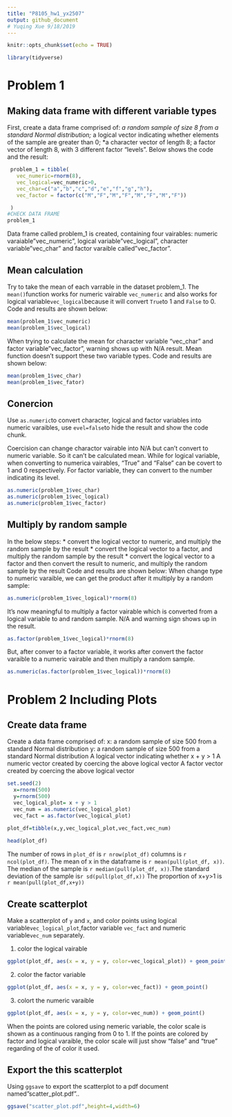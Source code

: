 ```yaml
---
title: "P8105_hw1_yx2507"
output: github_document
# Yuqing Xue 9/18/2019
---
```


```r
knitr::opts_chunk$set(echo = TRUE)
```


```r

library(tidyverse)

```
# Problem 1

## Making data frame with different variable types

First, create a data frame comprised of: 
 *a random sample of size 8 from a standard Normal distribution; 
 *a logical vector indicating whether elements of the sample are greater than 0; 
 *a character vector of length 8; a factor vector of length 8, with 3 different factor “levels”. 
Below shows the code and the result:

```r
 problem_1 = tibble(
   vec_numeric=rnorm(8),
   vec_logical=vec_numeric>0,
   vec_char=c("a","b","c","d","e","f","g","h"),
   vec_factor = factor(c("M","F","M","F","M","F","M","F"))

 ) 
#CHECK DATA FRAME
problem_1

```
Data frame called problem_1 is created, containing four vairables: numeric varaiable"vec_numeric", logical variable"vec_logical", character variable"vec_char" and factor varaible called"vec_factor".

## Mean calculation
Try to take the mean of each varrable in the dataset problem_1. The `mean()`function works for numeric vairable `vec_numeric` and also works for logical variable`vec_logical`because it will convert `True`to 1 and `False ` to 0. Code and results are shown below:

```r
mean(problem_1$vec_numeric)
mean(problem_1$vec_logical)

```
When trying to calculate the mean for character variable "vec_char" and factor variable"vec_factor", warning shows up with N/A result. Mean function doesn't support these two variable types.
Code and results are shown below:

```r
mean(problem_1$vec_char)
mean(problem_1$vec_fator)
```

## Conercion
Use `as.numeric`to convert character, logical and factor variables into numeric varaibles, use `evel=false`to hide the result and show the code chunk.

Coercision can change charactor vairable into N/A but can't convert to numeric variable. So it can't be calculated mean. While for logical variable, when converting to numerica vairables, "True" and "False" can be covert to 1 and 0 respectively. For factor variable, they can convert to the number indicating its level.

```r
as.numeric(problem_1$vec_char)
as.numeric(problem_1$vec_logical)
as.numeric(problem_1$vec_factor)

```


## Multiply by random sample
In the below steps:
* convert the logical vector to numeric, and multiply the random sample by the result
* convert the logical vector to a factor, and multiply the random sample by the result
* convert the logical vector to a factor and then convert the result to numeric, and multiply the random sample by the result
Code and results are shown below:
When change type to numeric varaible, we can get the product after it multiply by a random sample:
```r
as.numeric(problem_1$vec_logical)*rnorm(8)
```
It's now meaningful to multiply a factor vairable which is converted from a logical variable to and random sample. N/A and warning sign shows up in the result.
```r
as.factor(problem_1$vec_logical)*rnorm(8)
```
But, after conver to a factor variable, it works after convert the factor varaible to a numeric vairable and then multiply a random sample.
```r
as.numeric(as.factor(problem_1$vec_logical))*rnorm(8)
```

# Problem 2 Including Plots

## Create data frame

Create a data frame comprised of:
x: a random sample of size 500 from a standard Normal distribution
y: a random sample of size 500 from a standard Normal distribution
A logical vector indicating whether x + y > 1
A numeric vector created by coercing the above logical vector
A factor vector created by coercing the above logical vector

```r
set.seed(2)
  x=rnorm(500)
  y=rnorm(500)
  vec_logical_plot= x + y > 1
  vec_num = as.numeric(vec_logical_plot)
  vec_fact = as.factor(vec_logical_plot)
  
plot_df=tibble(x,y,vec_logical_plot,vec_fact,vec_num)

head(plot_df)

```

The number of rows in `plot_df` is `r nrow(plot_df)` columns is `r ncol(plot_df)`. The mean of x in the dataframe is `r mean(pull(plot_df, x))`. The median of the sample is `r median(pull(plot_df, x))`.The standard deviation of the sample is`r sd(pull(plot_df,x))` The proportion of x+y>1 is `r mean(pull(plot_df,x+y))`

## Create scatterplot

Make a scatterplot of `y` and `x`, and color points using logical variable`vec_logical_plot`,factor variable `vec_fact ` and numeric variable` vec_num` separately.

1. color the logical vairable
```r
ggplot(plot_df, aes(x = x, y = y, color=vec_logical_plot)) + geom_point()

```

2. color the factor variable
```r
ggplot(plot_df, aes(x = x, y = y, color=vec_fact)) + geom_point()
```

3. colort the numeric varaible
```r
ggplot(plot_df, aes(x = x, y = y, color=vec_num)) + geom_point()
```

When the points are colored using nemeric variable, the color scale is shown as a continuous ranging from 0 to 1. If the points are colored by factor and logical varaible, the color scale will just show "false" and "true" regarding of the of color it used.

## Export the this scatterplot

Using `ggsave` to export the scatterplot to a pdf document named"scatter_plot.pdf"..

```r
ggsave("scatter_plot.pdf",height=4,width=6)

```


